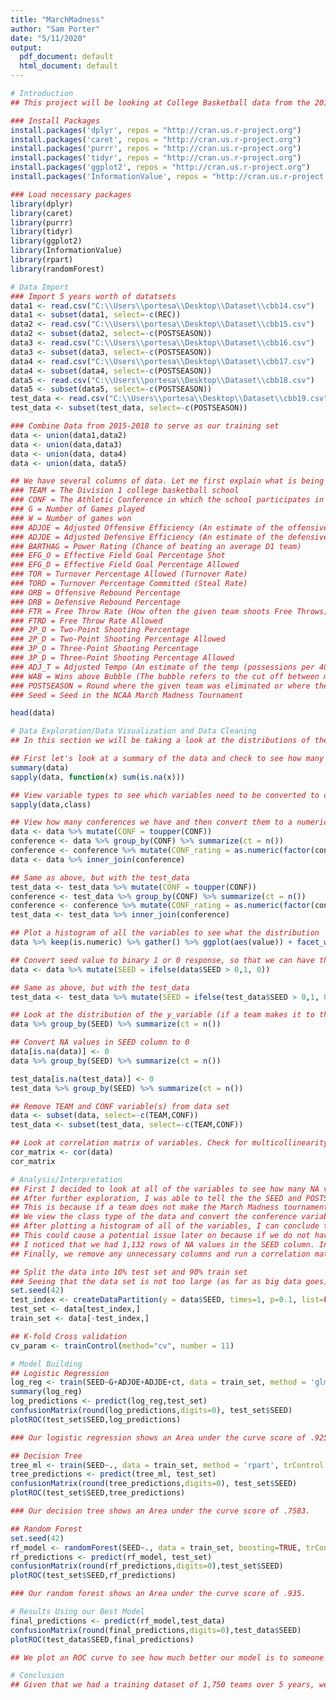 ---
title: "MarchMadness"
author: "Sam Porter"
date: "5/11/2020"
output:
  pdf_document: default
  html_document: default
---

```{r cars}
# Introduction  
## This project will be looking at College Basketball data from the 2015-2019 seasons. The data was collected from the following location: https://www.kaggle.com/andrewsundberg/college-basketball-dataset#cbb19.csv. The goal of this project will be to predict if a team will make it to the March Madness tournament, given the features provided. In order to determine if a user will make it to the March Madness Tournament, we will need to perform so exploratory analysis to better understand the data. We will predict based off a binary variable (1 = you made the March Madness Tournament and 0 = you did not)

### Install Packages
install.packages('dplyr', repos = "http://cran.us.r-project.org")
install.packages('caret', repos = "http://cran.us.r-project.org")
install.packages('purrr', repos = "http://cran.us.r-project.org")
install.packages('tidyr', repos = "http://cran.us.r-project.org")
install.packages('ggplot2', repos = "http://cran.us.r-project.org")
install.packages('InformationValue', repos = "http://cran.us.r-project.org")

### Load necessary packages
library(dplyr)
library(caret)
library(purrr)
library(tidyr)
library(ggplot2)
library(InformationValue)
library(rpart)
library(randomForest)

# Data Import
### Import 5 years worth of datatsets
data1 <- read.csv("C:\\Users\\portesa\\Desktop\\Dataset\\cbb14.csv")
data1 <- subset(data1, select=-c(REC))
data2 <- read.csv("C:\\Users\\portesa\\Desktop\\Dataset\\cbb15.csv")
data2 <- subset(data2, select=-c(POSTSEASON))
data3 <- read.csv("C:\\Users\\portesa\\Desktop\\Dataset\\cbb16.csv")
data3 <- subset(data3, select=-c(POSTSEASON))
data4 <- read.csv("C:\\Users\\portesa\\Desktop\\Dataset\\cbb17.csv")
data4 <- subset(data4, select=-c(POSTSEASON))
data5 <- read.csv("C:\\Users\\portesa\\Desktop\\Dataset\\cbb18.csv")
data5 <- subset(data5, select=-c(POSTSEASON))
test_data <- read.csv("C:\\Users\\portesa\\Desktop\\Dataset\\cbb19.csv")
test_data <- subset(test_data, select=-c(POSTSEASON))

### Combine Data from 2015-2018 to serve as our training set
data <- union(data1,data2)
data <- union(data,data3)
data <- union(data, data4)
data <- union(data, data5)

## We have several columns of data. Let me first explain what is being stored in each column.
### TEAM = The Division 1 college basketball school
### CONF = The Athletic Conference in which the school participates in
### G = Number of Games played
### W = Number of games won 
### ADJOE = Adjusted Offensive Efficiency (An estimate of the offensive officiency (points scored per 100 possessions) a team has)
### ADJDE = Adjusted Defensive Efficiency (An estimate of the defensive efficiency (points allowed per 100 possessions) a team has)
### BARTHAG = Power Rating (Chance of beating an average D1 team)
### EFG_O = Effective Field Goal Percentage Shot
### EFG_D = Effective Field Goal Percentage Allowed
### TOR = Turnover Percentage Allowed (Turnover Rate)
### TORD = Turnover Percentage Committed (Steal Rate)
### ORB = Offensive Rebound Percentage
### DRB = Defensive Rebound Percentage 
### FTR = Free Throw Rate (How often the given team shoots Free Throws)
### FTRD = Free Throw Rate Allowed
### 2P_O = Two-Point Shooting Percentage
### 2P_D = Two-Point Shooting Percentage Allowed
### 3P_O = Three-Point Shooting Percentage
### 3P_D = Three-Point Shooting Percentage Allowed
### ADJ_T = Adjusted Tempo (An estimate of the temp (possessions per 40 minutes) a team would have against the team)
### WAB = Wins above Bubble (The bubble refers to the cut off between making the NCC March Madness Torunament and not)
### POSTSEASON = Round where the given team was eliminated or where their season ended
### Seed = Seed in the NCAA March Madness Tournament

head(data)

# Data Exploration/Data Visualization and Data Cleaning
## In this section we will be taking a look at the distributions of the different features. This will help give us a better understanding of the data and what type of feature engineering we may want to do. Before moving forward, we should check and address how we will deal with null values, convert any categorical variables to numerical values remove any unnecessary variables and produce some plots to better understand the distribution of the data in each column.

## First let's look at a summary of the data and check to see how many NA values are in the dataset by each variable
summary(data)
sapply(data, function(x) sum(is.na(x))) 

## View variable types to see which variables need to be converted to categorical
sapply(data,class)

## View how many conferences we have and then convert them to a numeric categorical variable
data <- data %>% mutate(CONF = toupper(CONF))
conference <- data %>% group_by(CONF) %>% summarize(ct = n())
conference <- conference %>% mutate(CONF_rating = as.numeric(factor(conference$CONF, levels = conference$CONF)))
data <- data %>% inner_join(conference)

## Same as above, but with the test_data
test_data <- test_data %>% mutate(CONF = toupper(CONF))
conference <- test_data %>% group_by(CONF) %>% summarize(ct = n())
conference <- conference %>% mutate(CONF_rating = as.numeric(factor(conference$CONF, levels = conference$CONF)))
test_data <- test_data %>% inner_join(conference)

## Plot a histogram of all the variables to see what the distribution
data %>% keep(is.numeric) %>% gather() %>% ggplot(aes(value)) + facet_wrap(~ key, scales = "free") + geom_histogram()

## Convert seed value to binary 1 or 0 response, so that we can have this as our categorical dependent variable.
data <- data %>% mutate(SEED = ifelse(data$SEED > 0,1, 0))

## Same as above, but with the test_data
test_data <- test_data %>% mutate(SEED = ifelse(test_data$SEED > 0,1, 0))

## Look at the distribution of the y_variable (if a team makes it to the NCAA March Madness Tournament)
data %>% group_by(SEED) %>% summarize(ct = n())

## Convert NA values in SEED column to 0
data[is.na(data)] <- 0 
data %>% group_by(SEED) %>% summarize(ct = n())

test_data[is.na(test_data)] <- 0 
test_data %>% group_by(SEED) %>% summarize(ct = n())

## Remove TEAM and CONF variable(s) from data set
data <- subset(data, select=-c(TEAM,CONF))
test_data <- subset(test_data, select=-c(TEAM,CONF))

## Look at correlation matrix of variables. Check for multicollinearity between features and little to no correlation with the SEED feature.
cor_matrix <- cor(data)
cor_matrix

# Analysis/Interpretation
## First I decided to look at all of the variables to see how many NA values were present.
## After further exploration, I was able to tell the the SEED and POSTSEASON columns were the only variables with NA present. 
## This is because if a team does not make the March Madness tournament, they are not given a postseason or seed value and is defaulted to NA.
## We view the class type of the data and convert the conference variable to a categorical variable. We then join this data to add the category of the conference and number of teams over the 4 year span in those conferences (non-distinct teams). 
## After plotting a histogram of all of the variables, I can conclude that all variables (except SEED, BARTHAG and CONF_rating) have a normal distribution.
## This could cause a potential issue later on because if we do not have a balanced data set in terms of a y variable, our model could be biased to predicting one value over another.
## I noticed that we had 1,132 rows of NA values in the SEED column. In order to make this a binary predictor, I converted all NA values to 0.
## Finally, we remove any unnecessary columns and run a correlation matrix to ensure all variables have a correlation with SEED greater than .1 or less than -.1.

## Split the data into 10% test set and 90% train set
### Seeing that the data set is not too large (as far as big data goes), we will have the largest possible train set to train the model.
set.seed(42)
test_index <- createDataPartition(y = data$SEED, times=1, p=0.1, list=FALSE)
test_set <- data[test_index,]
train_set <- data[-test_index,]

## K-fold Cross validation
cv_param <- trainControl(method="cv", number = 11)

# Model Building
## Logistic Regression
log_reg <- train(SEED~G+ADJOE+ADJDE+ct, data = train_set, method = 'glm')
summary(log_reg)
log_predictions <- predict(log_reg,test_set)
confusionMatrix(round(log_predictions,digits=0), test_set$SEED)
plotROC(test_set$SEED,log_predictions)

### Our logistic regression shows an Area under the curve score of .9253.

## Decision Tree
tree_ml <- train(SEED~., data = train_set, method = 'rpart', trControl = cv_param)
tree_predictions <- predict(tree_ml, test_set)
confusionMatrix(round(tree_predictions,digits=0), test_set$SEED)
plotROC(test_set$SEED,tree_predictions)

### Our decision tree shows an Area under the curve score of .7583. 

## Random Forest
set.seed(42)
rf_model <- randomForest(SEED~., data = train_set, boosting=TRUE, trControl = cv_param)
rf_predictions <- predict(rf_model, test_set)
confusionMatrix(round(rf_predictions,digits=0),test_set$SEED)
plotROC(test_set$SEED,rf_predictions)

### Our random forest shows an Area under the curve score of .935. 

# Results Using our Best Model
final_predictions <- predict(rf_model,test_data)
confusionMatrix(round(final_predictions,digits=0),test_data$SEED)
plotROC(test_data$SEED,final_predictions)

## We plot an ROC curve to see how much better our model is to someone randomly guessing. An ROC Curve plots the True Positive rate (predicted 1 that were true 1's) over our False Positive Rate (predicted 1 that were true 0's). Using our Random Forest model, we are able to predict which teams will make the NCAA March Madness Tournament with 96.35% accuracy. It appears that the most significant variables in predicting whether a team will make the NCAA March Madness Tournament are Games, Adjusted Offensive Efficiency, Adjusted Defensive Efficiency and a count of the number of teams in each conference. Other variables that showed statistical significance include BARTHAG and WAB, but had to be removed due to multicollinearity with the ADJOE feature. We are also able to see that we had a 89.29% True Positive Rate and a 93.94% True Negative Rate. Given the disproportinate number of teams that did not make the tournament, it makes sense that we are able to more accurately predict teams that do not make the tournmanent versus the teams that do.

# Conclusion
## Given that we had a training dataset of 1,750 teams over 5 years, we could have a slightly overfit model. Even though this dataset accounts for roughly 55,000+ NCAA basketball games, more data would definitely help us better evaluate the strength of this model. In conclusion, it appears that we did a great job cleaning up the dataset to predict whether or not a team will make the NCAA March Madness Tournament.
```
